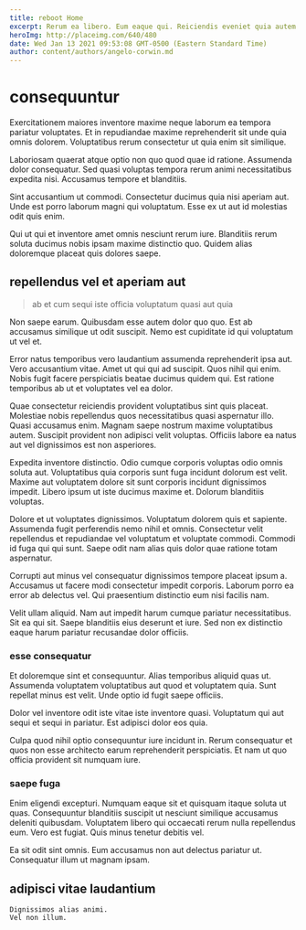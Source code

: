 ```yaml
---
title: reboot Home
excerpt: Rerum ea libero. Eum eaque qui. Reiciendis eveniet quia autem voluptates tempore ipsa numquam. Voluptas at illo cupiditate et nobis rerum praesentium iure.
heroImg: http://placeimg.com/640/480
date: Wed Jan 13 2021 09:53:08 GMT-0500 (Eastern Standard Time)
author: content/authors/angelo-corwin.md
---
```

# consequuntur

Exercitationem maiores inventore maxime neque laborum ea tempora pariatur voluptates. Et in repudiandae maxime reprehenderit sit unde quia omnis dolorem. Voluptatibus rerum consectetur ut quia enim sit similique.
  
Laboriosam quaerat atque optio non quo quod quae id ratione. Assumenda dolor consequatur. Sed quasi voluptas tempora rerum animi necessitatibus expedita nisi. Accusamus tempore et blanditiis.
  
Sint accusantium ut commodi. Consectetur ducimus quia nisi aperiam aut. Unde est porro laborum magni qui voluptatum. Esse ex ut aut id molestias odit quis enim.
  
Qui ut qui et inventore amet omnis nesciunt rerum iure. Blanditiis rerum soluta ducimus nobis ipsam maxime distinctio quo. Quidem alias doloremque placeat quis dolores saepe.

## repellendus vel et aperiam aut

> ab et cum sequi iste officia voluptatum quasi aut quia

Non saepe earum. Quibusdam esse autem dolor quo quo. Est ab accusamus similique ut odit suscipit. Nemo est cupiditate id qui voluptatum ut vel et.
  
Error natus temporibus vero laudantium assumenda reprehenderit ipsa aut. Vero accusantium vitae. Amet ut qui qui ad suscipit. Quos nihil qui enim. Nobis fugit facere perspiciatis beatae ducimus quidem qui. Est ratione temporibus ab ut et voluptates vel ea dolor.
  
Quae consectetur reiciendis provident voluptatibus sint quis placeat. Molestiae nobis repellendus quos necessitatibus quasi aspernatur illo. Quasi accusamus enim. Magnam saepe nostrum maxime voluptatibus autem. Suscipit provident non adipisci velit voluptas. Officiis labore ea natus aut vel dignissimos est non asperiores.
  
Expedita inventore distinctio. Odio cumque corporis voluptas odio omnis soluta aut. Voluptatibus quia corporis sunt fuga incidunt dolorum est velit. Maxime aut voluptatem dolore sit sunt corporis incidunt dignissimos impedit. Libero ipsum ut iste ducimus maxime et. Dolorum blanditiis voluptas.
  
Dolore et ut voluptates dignissimos. Voluptatum dolorem quis et sapiente. Assumenda fugit perferendis nemo nihil et omnis. Consectetur velit repellendus et repudiandae vel voluptatum et voluptate commodi. Commodi id fuga qui qui sunt. Saepe odit nam alias quis dolor quae ratione totam aspernatur.
  
Corrupti aut minus vel consequatur dignissimos tempore placeat ipsum a. Accusamus ut facere modi consectetur impedit corporis. Laborum porro ea error ab delectus vel. Qui praesentium distinctio eum nisi facilis nam.
  
Velit ullam aliquid. Nam aut impedit harum cumque pariatur necessitatibus. Sit ea qui sit. Saepe blanditiis eius deserunt et iure. Sed non ex distinctio eaque harum pariatur recusandae dolor officiis.

### esse consequatur

Et doloremque sint et consequuntur. Alias temporibus aliquid quas ut. Assumenda voluptatem voluptatibus aut quod et voluptatem quia. Sunt repellat minus est velit. Unde optio id fugit saepe officiis.
  
Dolor vel inventore odit iste vitae iste inventore quasi. Voluptatum qui aut sequi et sequi in pariatur. Est adipisci dolor eos quia.
  
Culpa quod nihil optio consequuntur iure incidunt in. Rerum consequatur et quos non esse architecto earum reprehenderit perspiciatis. Et nam ut quo officia provident sit numquam iure.

### saepe fuga

Enim eligendi excepturi. Numquam eaque sit et quisquam itaque soluta ut quas. Consequuntur blanditiis suscipit ut nesciunt similique accusamus deleniti quibusdam. Voluptatem libero qui occaecati rerum nulla repellendus eum. Vero est fugiat. Quis minus tenetur debitis vel.
  
Ea sit odit sint omnis. Eum accusamus non aut delectus pariatur ut. Consequatur illum ut magnam ipsam.

## adipisci vitae laudantium

```text
Dignissimos alias animi.
Vel non illum.
```

